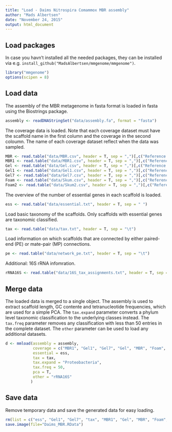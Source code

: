 ```yaml
---
title: "Load - Daims Nitrospira Comammox MBR assembly"
author: "Mads Albertsen"
date: "November 24, 2015"
output: html_document
---
```


## Load packages

In case you havn't installed all the needed packages, they can be installed via e.g. `install_github("MadsAlbertsen/mmgenome/mmgenome")`.
```r
library("mmgenome")
options(scipen = 8)
```

## Load data

The assembly of the MBR metagenome in fasta format is loaded in fasta using the Biostrings package.
```r
assembly <- readDNAStringSet("data/assembly.fa", format = "fasta")
```

The coverage data is loaded. Note that each coverage dataset must have the scaffold name in the first column and the coverage in the second coloumn. The name of each coverage dataset reflect when the data was sampled.
```r
MBR <- read.table("data/MBR.csv", header = T, sep = ",")[,c("Reference.sequence", "Average.coverage")]
MBR1 <- read.table("data/MBR1.csv", header = T, sep = ",")[,c("Reference.sequence", "Average.coverage")]
Gel <- read.table("data/Gel.csv", header = T, sep = ",")[,c("Reference.sequence", "Average.coverage")]
Gel1 <- read.table("data/Gel1.csv", header = T, sep = ",")[,c("Reference.sequence", "Average.coverage")]
Gel7 <- read.table("data/Gel7.csv", header = T, sep = ",")[,c("Reference.sequence", "Average.coverage")]
Foam <- read.table("data/Skum.csv", header = T, sep = ",")[,c("Reference.sequence", "Average.coverage")]
Foam2 <- read.table("data/Skum2.csv", header = T, sep = ",")[,c("Reference.sequence", "Average.coverage")]
```

The overview of the number of essential genes in each scaffold is loaded.
```r
ess <- read.table("data/essential.txt", header = T, sep = " ")
```

Load basic taxonomy of the scaffolds. Only scaffolds with essential genes are taxonomic classified.
```r
tax <- read.table("data/tax.txt", header = T, sep = "\t")
```

Load information on which scaffolds that are connected by either paired-end (PE) or mate-pair (MP) connections.
```r
pe <- read.table("data/network_pe.txt", header = T, sep = "\t")
```

Additional: 16S rRNA infomration.
```r
rRNA16S <- read.table("data/16S_tax_assignments.txt", header = T, sep = "\t")
```

## Merge data

The loaded data is merged to a single object. The assembly is used to extract scaffold length, GC contente and tetranucleotide frequencies, which are used for a simple PCA. The `tax.expand` parameter converts a phylum level taxonomic classification to the underlying classes instead. The `tax.freq` parameter removes any classification with less than 50 entries in the complete dataset. The `other` parameter can be used to load any additional datasets.
```r
d <- mmload(assembly = assembly, 
            coverage = c("MBR1", "Gel1", "Gel7", "Gel", "MBR", "Foam", "Foam2"), 
            essential = ess,           
            tax = tax,
            tax.expand = "Proteobacteria",
            tax.freq = 50,
            pca = T,
            other = "rRNA16S"
           )
```

## Save data
Remove temporary data and save the generated data for easy loading.
```r
rm(list = c("ess", "Gel1", "Gel7", "tax", "MBR1", "Gel", "MBR", "Foam", "Foam2", "rRNA16S"))
save.image(file="Daims_MBR.RData")
```